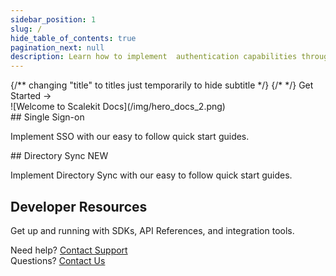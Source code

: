 ```yaml
---
sidebar_position: 1
slug: /
hide_table_of_contents: true
pagination_next: null
description: Learn how to implement  authentication capabilities through our quick start guides, SDKs and code samples
---
```



<div className="homepage">
<div className="row hero">
<div className="col col--4 padding-vert--lg">
{/** changing "title" to titles just temporarily to hide subtitle */}
<Hero title="Enterprise Auth for Developers" titles="Learn how to implement authentication capabilities through our quick start guides, SDKs and code samples" titles="Scalekit Docs">
{/* <Hero title="Enterprise-Grade Tools for Developers" titles="Learn how to implement authentication capabilities through our quick start guides, SDKs and code samples" titles="Scalekit Docs"> */}
<Link className="button button--primary font-1" href="/sso/quickstart">Get Started &rarr;</Link>
</Hero>
</div>
<div className="col col--8">
![Welcome to Scalekit Docs](/img/hero_docs_2.png)
</div>
</div>

<div className="row padding-vert--lg section">
<div className="col col--5">
## Single Sign-on

Implement SSO with our easy to follow quick start guides.

</div>
<div className="col col--7">
<ProductList
items={[{
  title: "Login with SSO",
  description: "Launch enterprise SSO in hours. Connect your application to any of your customers identity providers through SAML or OIDC",
  href: "/sso/quickstart",
},{
  title: "Login with Social",
  description: "Make it easy for your customers to securely login to your application with social providers like Google, Microsoft, GitHub etc",
  href: "/sso/social-login",
},{
  title: "Integrate Admin Portal",
  description: "Empower your customers to configure and manage SSO connections themselves with a self-service Admin Portal",
  href: "/sso/quickstart-admin-portal",
},{
  title: "Launch Checklist",
  description: "Check off these recommended steps before launching your app in Production",
  href: "/sso/launch-checklist",
}]}>

</ProductList>
</div>
</div>

<!-- Directory Sync -->

<div className="row padding-vert--lg section">
<div className="col col--5">
## Directory Sync <span className="badge badge--success">NEW</span>

Implement Directory Sync with our easy to follow quick start guides.

</div>
<div className="col col--7">
<ProductList
items={[{
  title: "Quick Start",
  description: "Implement Directory Sync in hours. Connect your application to any of your customers directory providers through SCIM v2",
  href: "/dir-sync/quickstart",
},{
  title: "Automatic Role Assignment",
  description: " Implement Group Based Access Control in your application with our easy to follow quick start guides",
  href: "/dir-sync/automatically-assign-roles",
}]}>

</ProductList>
</div>
</div>

<div className="row section padding-vert--lg">
<div className="col col--5">

## Developer Resources

Get up and running with SDKs, API References, and integration tools.

</div>
<div className="col col--7">
<ProductList
items={[{
  title: "API Reference",
  description: "Go through our well documented REST APIs and code samples in Node.JS, Python, Go and Java",
  href: "/apis",
},{
  title: "SDKs",
  description: "Official Scalekit client libraries in Node.JS, Python, Go and Java",
  href: "/sdks",
}, {
  title: "Webhooks",
  description: "Get real-time updates on user and group changes in your customer's directory provider",
  href: "/apis#tag/Webhooks",
}]}>

</ProductList>
</div>
</div>

<div className="footerLink">
  <IoHelpBuoyOutline /> Need help? <a href="mailto:support@scalekit.com">Contact Support</a>
</div>
<div className="footerLink">
  <IoHelpCircleOutline /> Questions? <a href="mailto:hi@scalekit.com">Contact Us</a>
</div>

</div>
